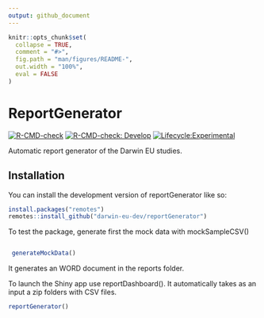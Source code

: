 ```yaml
---
output: github_document
---
```


<!-- README.md is generated from README.Rmd. Please edit that file -->

```r
knitr::opts_chunk$set(
  collapse = TRUE,
  comment = "#>",
  fig.path = "man/figures/README-",
  out.width = "100%",
  eval = FALSE
)
```

# ReportGenerator

<!-- badges: start -->
[![R-CMD-check](https://github.com/darwin-eu-dev/ReportGenerator/actions/workflows/R-CMD-check.yaml/badge.svg)](https://github.com/darwin-eu-dev/ReportGenerator/actions/workflows/R-CMD-check.yaml)
[![R-CMD-check: Develop](https://github.com/darwin-eu-dev/ReportGenerator/actions/workflows/R-CMD-check.yaml/badge.svg?branch=develop)](https://github.com/darwin-eu-dev/ReportGenerator/actions/workflows/R-CMD-check.yaml)
[![Lifecycle:Experimental](https://img.shields.io/badge/Lifecycle-Experimental-339999)](https://lifecycle.r-lib.org/articles/stages.html)
<!-- badges: end -->

Automatic report generator of the Darwin EU studies. 

## Installation

You can install the development version of reportGenerator like so:

``` r
install.packages("remotes")
remotes::install_github("darwin-eu-dev/reportGenerator")
```

To test the package, generate first the mock data with mockSampleCSV()

``` r

 generateMockData()
```

It generates an WORD document in the reports folder. 

To launch the Shiny app use reportDashboard(). It automatically takes as an input a zip folders with CSV files.

```r

reportGenerator()


```
